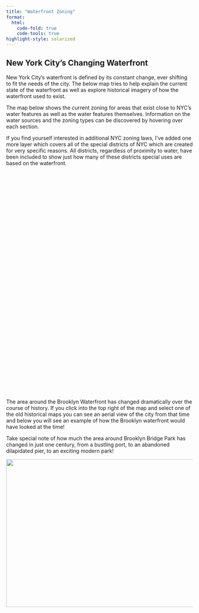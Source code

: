 ```yaml
---
title: "Waterfront Zoning"
format:
  html:
    code-fold: true
    code-tools: true
highlight-style: solarized
---
```


## New York City's Changing Waterfront

New York City's waterfront is defined by its constant change, ever shifting to fit the needs of the city. The below map tries to help explain the current state of the waterfront as well as explore historical imagery of how the waterfront used to exist.

The map below shows the current zoning for areas that exist close to NYC's water features as well as the water features themselves. Information on the water sources and the zoning types can be discovered by hovering over each section.

If you find yourself interested in additional NYC zoning laws, I've added one more layer which covers all of the special districts of NYC which are created for very specific reasons. All districts, regardless of proximity to water, have been included to show just how many of these districts special uses are based on the waterfront.

::: column-screen
```{=html}
    <link rel="stylesheet" href="https://www.w3schools.com/w3css/4/w3.css">

    <link
      rel="stylesheet"
      href="https://code.jquery.com/ui/1.12.1/themes/base/jquery-ui.css"
    />

    <script src="https://code.jquery.com/jquery-1.12.4.js"></script>
    <script src="https://code.jquery.com/ui/1.12.1/jquery-ui.js"></script>
    
    <link
      rel="stylesheet"
      href="https://unpkg.com/leaflet@1.6.0/dist/leaflet.css"
      integrity="sha512-xwE/Az9zrjBIphAcBb3F6JVqxf46+CDLwfLMHloNu6KEQCAWi6HcDUbeOfBIptF7tcCzusKFjFw2yuvEpDL9wQ=="
      crossorigin=""
    />
    <script
      src="https://unpkg.com/leaflet@1.6.0/dist/leaflet.js"
      integrity="sha512-gZwIG9x3wUXg2hdXF6+rVkLF/0Vi9U8D2Ntg4Ga5I5BZpVkVxlJWbSQtXPSiUTtC0TjtGOmxa1AJPuV0CPthew=="
      crossorigin=""
    ></script>

<div id="map", style="height:600px;"></div>


<script>

// Add in map
  var map = L.map("map", {
        zoom: 14,
        center: [40.7022, -73.9871]
      });

      
      function getColor(d) {
          return d == "Manufacturing" ? '#FDCC0D' :
                d == "Park"  ? '#006B3C' :
                d == "Residential"  ? '#FFB6C1' :
                            '#808080';
      }

      function getStyle(feature) {
        return {
            fillColor: getColor(feature.properties.Zoning_Type),
            weight: 2,
            opacity: 1,
            color: 'white',
            dashArray: '3',
            fillOpacity: 0.7
        };
      }

      function zoningLayerAction(feature, l) {
        
        l.bindTooltip(feature.properties.Zoning_Type + " is the zoning type for this Zone.");

        l.on("mouseover", (e) => {
            e.target.setStyle({
              weight: 3,
              color: 'black'
          })
        })

        l.on("mouseout", (e) => {
            zoningLayer.resetStyle()
        })

      }
      
      function waterLayerAction(feature, l) {
        
        l.bindTooltip("This body of water is " + feature.properties.name);

        l.on("mouseover", (e) => {
            e.target.setStyle({
              weight: 3,
              color: 'black'
          })
        })

        l.on("mouseout", (e) => {
            hydroLayer.resetStyle()
        })

      }
      
      function specialLayerAction(feature, l) {
        
        l.bindTooltip("This special zone is called " + feature.properties.SDNAME);

        l.on("mouseover", (e) => {
            e.target.setStyle({
              weight: 3,
              color: 'black'
          })
        })

        l.on("mouseout", (e) => {
            specialLayer.resetStyle()
        })

      }
      
      
      //Function to update the imagery beneath the map
    function historicalImagery( layerName ) {
      var picOne = document.getElementById('nycImage');
      //var picTwo = document.getElementById(picID);
      if (layerName == "NYC 1951") {
        picOne.src = "./Longshoremen.jpg";
      } else if (layerName == "NYC 2006") {
        picOne.src = "./2000sWaterfront.jpg";
      } else if (layerName == "NYC 2018") {
        picOne.src = "./BrooklynBridgePark.jpg";
      }
      else {
        picOne.src ="./CityImage.jpg";
      }
      console.log("Picture Updated!");
    }
      
      var esriLayer = L.tileLayer('https://server.arcgisonline.com/ArcGIS/rest/services/World_Street_Map/MapServer/tile/{z}/{y}/{x}', {
        attribution: 'Tiles &copy; Esri &mdash; Source: Esri, DeLorme, NAVTEQ, USGS, Intermap, iPC, NRCAN, Esri Japan, METI, Esri China (Hong Kong), Esri (Thailand), TomTom, 2012'
      }).addTo(map);
      
      //Add 1951 map
      var nyc1951Layer = L.tileLayer('https://maps.nyc.gov/xyz/1.0.0/photo/1951/{z}/{x}/{y}.png8', {
        minNativeZoom: 8,
        maxNativeZoom: 19,
        subdomains: '1234',
        bounds: L.latLngBounds([39.3682, -75.9374], [42.0329, -71.7187])
      });
      
      //Add 2006 map
      var nyc2006Layer = L.tileLayer('https://maps.nyc.gov/xyz/1.0.0/photo/2006/{z}/{x}/{y}.png8', {
        minNativeZoom: 8,
        maxNativeZoom: 19,
        subdomains: '1234',
        bounds: L.latLngBounds([39.3682, -75.9374], [42.0329, -71.7187])
      });
      
      //Add 2018 Map
      var nyc2018Layer = L.tileLayer('https://maps.nyc.gov/xyz/1.0.0/photo/2018/{z}/{x}/{y}.png8', {
        minNativeZoom: 8,
        maxNativeZoom: 19,
        subdomains: '1234',
        bounds: L.latLngBounds([39.3682, -75.9374], [42.0329, -71.7187])
      });

      var zoningLayer = L.geoJSON(null, {
        style: getStyle,
        onEachFeature: zoningLayerAction
      }).addTo(map);  
      
      $.getJSON("./WaterfrontZoning.geojson", function (data) {
        zoningLayer.addData(data);
      });
      
      var hydroLayer = L.geoJSON(null, {
        style: function (feature) {
          return { color: "blue", fill: "#ccc", weight: 2 };
        },
        onEachFeature: waterLayerAction
      }).addTo(map);  
      
      $.getJSON("./HydroFeatures.geojson", function (data) {
        hydroLayer.addData(data);
      });
      
      var specialLayer = L.geoJSON(null, {
        style: function (feature) {
          return { color: "red", fill: "#ccc", weight: 2 };
        },
        onEachFeature: specialLayerAction
      }); 
      
      $.getJSON("./specialFeatures.geojson", function (data) {
        specialLayer.addData(data);
      });
    
      
      var baseLayers = {
        "Esri Map": esriLayer,
        "NYC 1951": nyc1951Layer,
        "NYC 2006": nyc2006Layer,
        "NYC 2018": nyc2018Layer
      };

      var vectorLayers = {
        "NycZoning": zoningLayer,
        "NYCSpecialZoning": specialLayer,
        "NycHydrograpy": hydroLayer
      };

      L.control.layers(baseLayers, vectorLayers).addTo(map);
      
      map.on('baselayerchange', function(e) {
        console.log(e);
        console.log(e.name);
        historicalImagery(e.name);
      });
      
</script>
```
:::

The area around the Brooklyn Waterfront has changed dramatically over the course of history. If you click into the top right of the map and select one of the old historical maps you can see an aerial view of the city from that time and below you will see an example of how the Brooklyn waterfront would have looked at the time!

Take special note of how much the area around Brooklyn Bridge Park has changed in just one century, from a bustling port, to an abandoned dilapidated pier, to an exciting modern park!

<img src="./CityImage.jpg" id="nycImage" width="600" height="400" style="vertical-align:middle"/>
